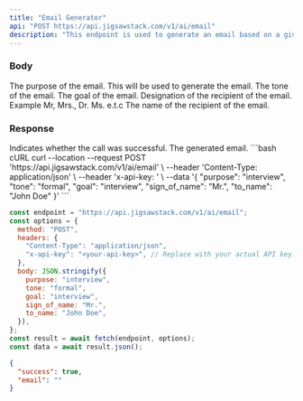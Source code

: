 ```yaml
---
title: "Email Generator"
api: "POST https://api.jigsawstack.com/v1/ai/email"
description: "This endpoint is used to generate an email based on a given topic."
---
```


### Body

<ParamField body="purpose" type="string" required>
  The purpose of the email. This will be used to generate the email.
</ParamField>

<ParamField body="tone" type="string" required>
  The tone of the email.
</ParamField>

<ParamField body="goal" type="string" required>
  The goal of the email.
</ParamField>

<ParamField body="sign_of_name" type="string" required>
  Designation of the recipient of the email. Example Mr, Mrs., Dr. Ms. e.t.c
</ParamField>

<ParamField body="to_name" type="string" required>
  The name of the recipient of the email.
</ParamField>

<Snippet file="header.mdx" />

### Response

<ResponseField name="success" type="boolean">
  Indicates whether the call was successful.
</ResponseField>

<ResponseField name="email" type="string">
  The generated email.
</ResponseField>

<RequestExample>
```bash cURL
curl --location --request POST 'https://api.jigsawstack.com/v1/ai/email' \
--header 'Content-Type: application/json' \
--header 'x-api-key: <your-api-key>' \
--data '{
    "purpose": "interview",
    "tone": "formal",
    "goal": "interview",
    "sign_of_name": "Mr.",
    "to_name": "John Doe"
}'
```

```javascript Node.js
const endpoint = "https://api.jigsawstack.com/v1/ai/email";
const options = {
  method: "POST",
  headers: {
    "Content-Type": "application/json",
    "x-api-key": "<your-api-key>", // Replace with your actual API key.
  },
  body: JSON.stringify({
    purpose: "interview",
    tone: "formal",
    goal: "interview",
    sign_of_name: "Mr.",
    to_name: "John Doe",
  }),
};
const result = await fetch(endpoint, options);
const data = await result.json();
```

</RequestExample>

<ResponseExample>

```json Response
{
  "success": true,
  "email": ""
}
```

</ResponseExample>
